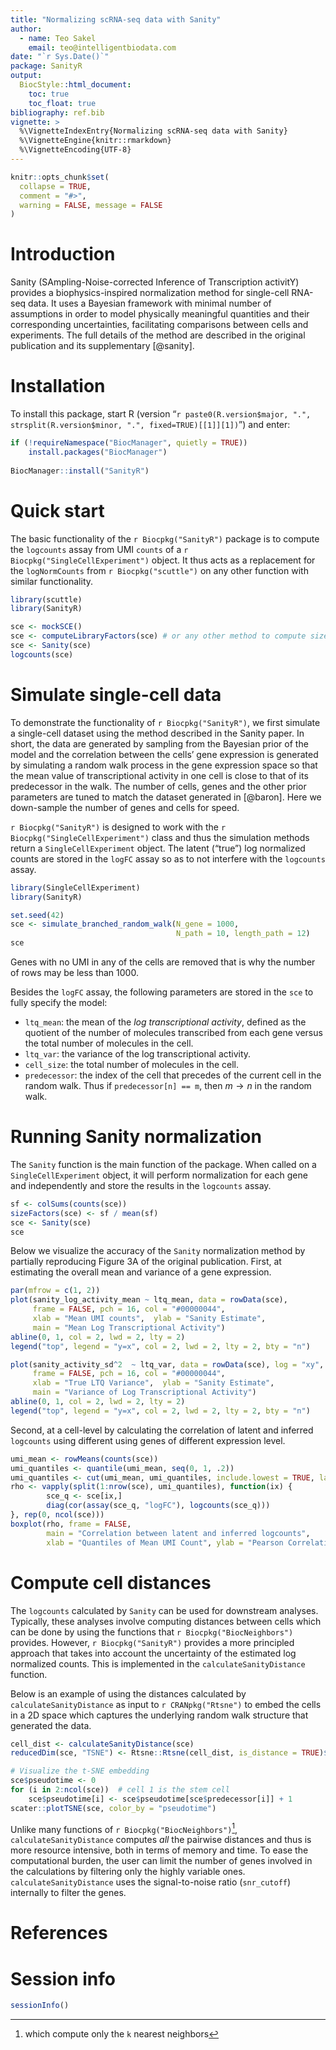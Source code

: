 ```yaml
---
title: "Normalizing scRNA-seq data with Sanity"
author:
  - name: Teo Sakel
    email: teo@intelligentbiodata.com
date: "`r Sys.Date()`"
package: SanityR
output: 
  BiocStyle::html_document:
    toc: true
    toc_float: true
bibliography: ref.bib
vignette: >
  %\VignetteIndexEntry{Normalizing scRNA-seq data with Sanity}
  %\VignetteEngine{knitr::rmarkdown}
  %\VignetteEncoding{UTF-8}
---
```


```r
knitr::opts_chunk$set(
  collapse = TRUE,
  comment = "#>",
  warning = FALSE, message = FALSE
)
```

# Introduction

Sanity (SAmpling-Noise-corrected Inference of Transcription activitY) 
provides a biophysics-inspired normalization method for single-cell RNA-seq data.
It uses a Bayesian framework with minimal number of assumptions in order to model 
physically meaningful quantities and their corresponding uncertainties,
facilitating comparisons between cells and experiments. The full details of the
method are described in the original publication and its supplementary [@sanity].

# Installation 

To install this package, start R (version 
"`r paste0(R.version$major, ".", strsplit(R.version$minor, ".", fixed=TRUE)[[1]][1])`") 
and enter: 

```r
if (!requireNamespace("BiocManager", quietly = TRUE))
    install.packages("BiocManager")
    
BiocManager::install("SanityR")
```

# Quick start

The basic functionality of the `r Biocpkg("SanityR")` package is to compute the
`logcounts` assay from UMI `counts` of a `r Biocpkg("SingleCellExperiment")` object.
It thus acts as a replacement for the `logNormCounts` from `r Biocpkg("scuttle")`
on any other function with similar functionality.

```r
library(scuttle)
library(SanityR)

sce <- mockSCE()
sce <- computeLibraryFactors(sce) # or any other method to compute size factors
sce <- Sanity(sce)
logcounts(sce)
```

# Simulate single-cell data

To demonstrate the functionality of `r Biocpkg("SanityR")`, we first simulate a
single-cell dataset using the method described in the Sanity paper. In short,
the data are generated by sampling from the Bayesian prior of the model and the
correlation between the cells' gene expression is generated by simulating a
random walk process in the gene expression space so that the mean value of
transcriptional activity in one cell is close to that of its predecessor in the
walk. The number of cells, genes and the other prior parameters are tuned to
match the dataset generated in [@baron]. Here we down-sample the number of genes
and cells for speed.

`r Biocpkg("SanityR")` is designed to work with the `r Biocpkg("SingleCellExperiment")` 
class and thus the simulation methods return a `SingleCellExperiment` object.
The latent ("true") log normalized counts are stored in the `logFC` assay so as 
to not interfere with the `logcounts` assay.

```r
library(SingleCellExperiment)
library(SanityR)

set.seed(42)
sce <- simulate_branched_random_walk(N_gene = 1000, 
                                     N_path = 10, length_path = 12)
sce
```

Genes with no UMI in any of the cells are removed that is why the number of rows
may be less than 1000.

Besides the `logFC` assay, the following parameters are stored in the `sce` to
fully specify the model:

- `ltq_mean`: the mean of the *log transcriptional activity*, defined as the 
  quotient of the number of molecules transcribed from each gene versus the total 
  number of molecules in the cell.
- `ltq_var`: the variance of the log transcriptional activity.
- `cell_size`: the total number of molecules in the cell.
- `predecessor`: the index of the cell that precedes of the current cell in the 
  random walk. Thus if `predecessor[n] == m`, then $m \to n$ in the random walk.

# Running Sanity normalization

The `Sanity` function is the main function of the package. When called on a 
`SingleCellExperiment` object, it will perform normalization for each gene and 
independently and store the results in the `logcounts` assay. 

```r
sf <- colSums(counts(sce))
sizeFactors(sce) <- sf / mean(sf)
sce <- Sanity(sce)
sce
```

Below we visualize the accuracy of the `Sanity` normalization method by partially 
reproducing Figure 3A of the original publication. First, at estimating the
overall mean and variance of a gene expression.

```r
par(mfrow = c(1, 2))
plot(sanity_log_activity_mean ~ ltq_mean, data = rowData(sce),
     frame = FALSE, pch = 16, col = "#00000044", 
     xlab = "Mean UMI counts",  ylab = "Sanity Estimate", 
     main = "Mean Log Transcriptional Activity")
abline(0, 1, col = 2, lwd = 2, lty = 2)
legend("top", legend = "y=x", col = 2, lwd = 2, lty = 2, bty = "n")

plot(sanity_activity_sd^2  ~ ltq_var, data = rowData(sce), log = "xy",
     frame = FALSE, pch = 16, col = "#00000044", 
     xlab = "True LTQ Variance",  ylab = "Sanity Estimate", 
     main = "Variance of Log Transcriptional Activity")
abline(0, 1, col = 2, lwd = 2, lty = 2)
legend("top", legend = "y=x", col = 2, lwd = 2, lty = 2, bty = "n")
```

Second, at a cell-level by calculating the correlation of latent and inferred 
`logcounts` using different using genes of different expression level.

```r
umi_mean <- rowMeans(counts(sce))
umi_quantiles <- quantile(umi_mean, seq(0, 1, .2))
umi_quantiles <- cut(umi_mean, umi_quantiles, include.lowest = TRUE, labels = paste0("Q", 1:5))
rho <- vapply(split(1:nrow(sce), umi_quantiles), function(ix) {
        sce_q <- sce[ix,]
        diag(cor(assay(sce_q, "logFC"), logcounts(sce_q)))
}, rep(0, ncol(sce))) 
boxplot(rho, frame = FALSE, 
        main = "Correlation between latent and inferred logcounts",
        xlab = "Quantiles of Mean UMI Count", ylab = "Pearson Correlation")
```

# Compute cell distances

The `logcounts` calculated by `Sanity` can be used for downstream analyses. 
Typically, these analyses involve computing distances between cells which can be
done by using the functions that `r Biocpkg("BiocNeighbors")` provides. However, 
`r Biocpkg("SanityR")` provides a more principled approach that takes into account
the uncertainty of the estimated log normalized counts. This is implemented in 
the `calculateSanityDistance` function.

Below is an example of using the distances calculated by `calculateSanityDistance`
as input to `r CRANpkg("Rtsne")` to embed the cells in a 2D space which captures 
the underlying random walk structure that generated the data.

```r
cell_dist <- calculateSanityDistance(sce)
reducedDim(sce, "TSNE") <- Rtsne::Rtsne(cell_dist, is_distance = TRUE)$Y

# Visualize the t-SNE embedding
sce$pseudotime <- 0
for (i in 2:ncol(sce))  # cell 1 is the stem cell
    sce$pseudotime[i] <- sce$pseudotime[sce$predecessor[i]] + 1
scater::plotTSNE(sce, color_by = "pseudotime")
```

Unlike many functions of `r Biocpkg("BiocNeighbors")`^[which compute only the `k` nearest neighbors], 
`calculateSanityDistance` computes *all* the pairwise distances and thus is more 
resource intensive, both in terms of memory and time. To ease the computational 
burden, the user can limit the number of genes involved in the calculations by 
filtering only the highly variable ones. `calculateSanityDistance` uses the 
signal-to-noise ratio (`snr_cutoff`) internally to filter the genes.

# References {.unnumbered}

# Session info

```r
sessionInfo()
```
